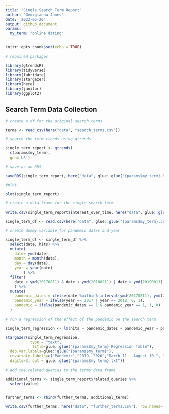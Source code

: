```yaml
---
title: "Single Search Term Report"
author: "Georgianna James"
date: '2022-05-20'
output: github_document
params:
  my_term: "online dating"
---
```


```r
knitr::opts_chunk$set(echo = TRUE)
```

```r
# required packages 

library(gtrendsR)
library(tidyverse)
library(lubridate)
library(stargazer)
library(here)
library(janitor)
library(ggplot2)

```

## Search Term Data Collection

```r
# create a df for the original search terms

terms <- read_csv(here("data", "search_terms.csv"))


```


```r
# search the term trends using gtrends 

single_term_report <- gtrends(
  c(params$my_term),
  geo='US')

# save as an RDS

saveRDS(single_term_report, here("data", glue::glue("{params$my_term}.RDS")))

#plot

plot(single_term_report)

```
```r

# create a data frame for the single search term

write.csv(single_term_report$interest_over_time, here("data", glue::glue("{params$my_term}.csv")), row.names=TRUE)

single_term_df <- read.csv(here("data", glue::glue("{params$my_term}.csv")))


```

```r
# create dummy variable for pandemic dates and year

single_term_df <- single_term_df %>% 
  select(date, hits) %>% 
  mutate(
    date= ymd(date),
    month = month(date),
    day = day(date),
    year = year(date)
        ) %>% 
  filter(
    date > ymd(20170811) & date < ymd(20180911) | date > ymd(20190811) & date < ymd(20200911)
    ) %>% 
  mutate(
    pandemic_dates = ifelse(date %within% interval(ymd(20170811), ymd(20180310)) | date %within% interval(ymd(20190811), ymd(20200310)), 0, 1),
    pandemic_year = ifelse(year == 2017 | year == 2018, 0, 1),
    pandemic = ifelse(pandemic_dates == 1 & pandemic_year == 1, 1, 0)
  )


```

```r

# run a regression of the effect of the pandemic on the search term

single_term_regression <- lm(hits ~ pandemic_dates + pandemic_year + pandemic, data = single_term_df)

stargazer(single_term_regression,
           type = "text",
            title=glue::glue("{params$my_term} Regression Table"), 
  dep.var.labels=glue::glue("{params$my_term}"),
  covariate.labels=c("Pandemic","2019- 2020","March 11 - August 10 ", "No Pandemic"),
  digits=3, out = glue::glue("{params$my_term}.txt"))

```



```r

# add the related queries to the terms data frame 

additional_terms <- single_term_report$related_queries %>% 
  select(value)
  

further_terms <- rbind(further_terms, additional_terms)

write.csv(further_terms, here("data", "further_terms.csv"), row.names=TRUE)
```


